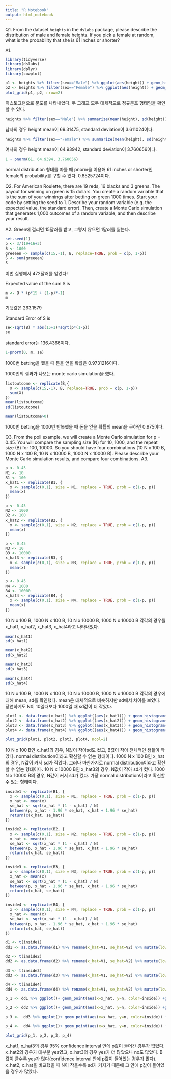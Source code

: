 ```yaml
---
title: "R Notebook"
output: html_notebook
---
```

Q1.   From   the   dataset   `heights`   in   the   `dslabs`   package,   please   describe   the distribution   of   male   and   female   heights.   If   you   pick   a   female   at   random,   what   is the   probability   that   she   is   61   inches   or   shorter? 

A1.
```r
library(tidyverse)
library(dslabs)
library(dplyr)
library(cowplot)
```

```r
p1 <- heights %>% filter(sex=="Male") %>% ggplot(aes(height)) + geom_histogram() + labs(x="Male height") 
p2 <- heights %>% filter(sex=="Female") %>% ggplot(aes(height)) + geom_histogram() + labs(x="Female height")
plot_grid(p1, p2, nrow=2)
```
히스토그램으로 분포를 나타내었다.
두 그래프 모두 대체적으로 정규분포 형태임을 확인할 수 있다.

```r
heights %>% filter(sex=="Male") %>% summarize(mean(height), sd(height))
```

남자의 경우 height mean이 69.31475, standard deviation이 3.611024이다.

```r
heights %>% filter(sex=="Female") %>% summarize(mean(height), sd(height))
```

여자의 경우 height mean이 64.93942, standard deviation이 3.760656이다.

```r
1 - pnorm(61, 64.9394, 3.760656)
```

normal distribution 형태를 따를 때 pnorm을 이용해 61 inches or shorter인 female의 probability를 구할 수 있다.
0.8525724이다.

Q2.   For   American   Roulette,   there   are   19   reds,   16   blacks   and   3   greens.   The   payout for   winning   on   green   is   15   dollars.   You   create   a   random   variable   that   is   the   sum   of your   winnings   after   betting   on   green   1000   times.   Start   your   code   by   setting   the seed   to   1.   Describe   your   random   variable   (e.g.   the   expected   value,   the   standard error).   Then,   create   a   Monte   Carlo   simulation   that   generates   1,000   outcomes   of   a random   variable,   and   then   describe   your   result.

A2. Green에 걸리면 15달러를 받고, 그렇지 않으면 1달러를 잃는다.

```r
set.seed(1)
p <- 3/(19+16+3)
B <- 1000
greeeen <- sample(c(15,-1), B, replace=TRUE, prob = c(p, 1-p))
S <- sum(greeeen)
S
```

이번 실행에서 472달러를 얻었다!

Expected value of the sum S is

```r
m <- B * (p*15 + (1-p)*-1)
m
```

기댓값은 263.1579

Standard Error of S is

```r
se<-sqrt(B) * abs(15+1)*sqrt(p*(1-p))
se
```

standard error는 136.4366이다.

```r
1-pnorm(0, m, se)
```

1000번 betting을 했을 때 돈을 얻을 확률은 0.9731216이다. 

1000번의 결과가 나오는 monte carlo simulation을 했다.

```r
listoutcome <- replicate(B,{
  X <- sample(c(15,-1), B, replace=TRUE, prob = c(p, 1-p))
  sum(X)
})
mean(listoutcome)
sd(listoutcome)
```

```r
mean(listoutcome>0)
```

1000번 betting을 1000번 반복했을 때 돈을 얻을 확률의 mean을 구하면 0.975이다.

Q3.   From   the   poll   example,   we   will   create   a   Monte   Carlo   simulation   for   p   =   0.45. You   will   compare   the   sampling   size   (N)   for   10,   1000,   and   the   repeat   size   (B)   for 100,   10000.   So   you   should   have   four   combinations   (10   N   x   100   B,   1000   N   x   100   B, 10   N   x   10000   B,   1000   N   x   10000   B).   Please   describe   your   Monte   Carlo   simulation results,   and   compare   four   combinations. 
A3.
```r
p <- 0.45
N1 <- 10
B1 <- 100
x_hat1 <- replicate(B1, {
  x <- sample(c(0,1), size = N1, replace = TRUE, prob = c(1-p, p))
  mean(x)
})

p <- 0.45
N2 <- 1000
B2 <- 100
x_hat2 <- replicate(B2, {
  x <- sample(c(0,1), size = N2, replace = TRUE, prob = c(1-p, p))
  mean(x)
})

p <- 0.45
N3 <- 10
B3 <- 10000
x_hat3 <- replicate(B3, {
  x <- sample(c(0,1), size = N3, replace = TRUE, prob = c(1-p, p))
  mean(x)
})

p <- 0.45
N4 <- 1000
B4 <- 10000
x_hat4 <- replicate(B4, {
  x <- sample(c(0,1), size = N4, replace = TRUE, prob = c(1-p, p))
  mean(x)
})
```

10   N   x   100   B,   1000   N   x   100   B, 10   N   x   10000   B,   1000   N   x   10000   B 각각의 경우를 x_hat1, x_hat2, x_hat3, x_hat4라고 나타내었다.

```r
mean(x_hat1)
sd(x_hat1)

mean(x_hat2)
sd(x_hat2)

mean(x_hat3)
sd(x_hat3)

mean(x_hat4)
sd(x_hat4)
```
10   N   x   100   B,   1000   N   x   100   B, 10   N   x   10000   B,   1000   N   x   10000   B
각각의 경우에 대해 mean, sd를 확인했다.
mean은 대체적으로 비슷하지만 sd에서 차이를 보였다. 당연하게도 N이 10일때보다 1000일 때 sd값이 더 작았다. 

```r
plot1 <- data.frame(x_hat1) %>% ggplot((aes(x_hat1))) + geom_histogram(color="black", fill="gray")
plot2 <- data.frame(x_hat2) %>% ggplot((aes(x_hat2))) + geom_histogram(color="black", fill="gray")
plot3 <- data.frame(x_hat3) %>% ggplot((aes(x_hat3))) + geom_histogram(color="black", fill="gray")
plot4 <- data.frame(x_hat4) %>% ggplot((aes(x_hat4))) + geom_histogram(color="black", fill="gray")

plot_grid(plot1, plot2, plot3, plot4, ncol=2)
```

10   N   x   100   B인 x_hat1의 경우, N값이 작아sd도 컸고, B값이 작아 전체적인 샘플이 작았다. normal distribution이라고 확신할 수 없는 형태이다.
1000   N   x   100   B인 x_hat의 경우, N값이 커서 sd가 작았다. 그러나 마찬가지로 normal distribution이라고 확신할 수 없는 형태이다.
10   N   x   10000   B인 x_hat3의 경우, N값이 작아 sd가 컸다.
1000   N   x   10000   B의 경우, N값이 커서 sd가 컸다. 가장 normal distribution이라고 확신할 수 있는 형태이다.

```r
inside1 <- replicate(B1, {
  x <- sample(c(0,1), size = N1, replace = TRUE, prob = c(1-p, p))
  x_hat <- mean(x)
  se_hat <- sqrt(x_hat * (1 - x_hat) / N)
  between(p, x_hat - 1.96 * se_hat, x_hat + 1.96 * se_hat)
  return(c(x_hat, se_hat))
})

inside2 <- replicate(B2, {
  x <- sample(c(0,1), size = N2, replace = TRUE, prob = c(1-p, p))
  x_hat <- mean(x)
  se_hat <- sqrt(x_hat * (1 - x_hat) / N)
  between(p, x_hat - 1.96 * se_hat, x_hat + 1.96 * se_hat)
  return(c(x_hat, se_hat))
})

inside3 <- replicate(B3, {
  x <- sample(c(0,1), size = N3, replace = TRUE, prob = c(1-p, p))
  x_hat <- mean(x)
  se_hat <- sqrt(x_hat * (1 - x_hat) / N)
  between(p, x_hat - 1.96 * se_hat, x_hat + 1.96 * se_hat)
  return(c(x_hat, se_hat))
})

inside4 <- replicate(B4, {
  x <- sample(c(0,1), size = N4, replace = TRUE, prob = c(1-p, p))
  x_hat <- mean(x)
  se_hat <- sqrt(x_hat * (1 - x_hat) / N)
  between(p, x_hat - 1.96 * se_hat, x_hat + 1.96 * se_hat)
  return(c(x_hat, se_hat))
})

d1 <- t(inside1)
dd1 <- as.data.frame(d1) %>% rename(x_hat=V1, se_hat=V2) %>% mutate(lower=x_hat-1.96*se_hat, upper=x_hat+1.96*se_hat, inside=ifelse(lower<=0.45 & upper>=0.45, 'Yes', 'No'), n=seq(1,B1))

d2 <- t(inside2)
dd2 <- as.data.frame(d2) %>% rename(x_hat=V1, se_hat=V2) %>% mutate(lower=x_hat-1.96*se_hat, upper=x_hat+1.96*se_hat, inside=ifelse(lower<=0.45 & upper>=0.45, 'Yes', 'No'), n=seq(1, B2))

d3 <- t(inside3)
dd3 <- as.data.frame(d3) %>% rename(x_hat=V1, se_hat=V2) %>% mutate(lower=x_hat-1.96*se_hat, upper=x_hat+1.96*se_hat, inside=ifelse(lower<=0.45 & upper>=0.45, 'Yes', 'No'), n=seq(1, B3))

d4 <- t(inside4)
dd4 <- as.data.frame(d4) %>% rename(x_hat=V1, se_hat=V2) %>% mutate(lower=x_hat-1.96*se_hat, upper=x_hat+1.96*se_hat, inside=ifelse(lower<=0.45 & upper>=0.45, 'Yes', 'No'), n=seq(1, B4))

p_1 <- dd1 %>% ggplot()+ geom_point(aes(x=x_hat, y=n, color=inside)) +geom_errorbarh(aes(xmax=upper, xmin=lower, y=n, color=inside)) + labs(x=x_hat1)

p_2 <- dd2 %>% ggplot()+ geom_point(aes(x=x_hat, y=n, color=inside)) +geom_errorbarh(aes(xmax=upper, xmin=lower, y=n, color=inside))+ labs(x=x_hat2)

p_3 <-  dd3 %>% ggplot()+ geom_point(aes(x=x_hat, y=n, color=inside)) +geom_errorbarh(aes(xmax=upper, xmin=lower, y=n, color=inside)) + labs(x=x_hat3)

p_4 <-  dd4 %>% ggplot()+ geom_point(aes(x=x_hat, y=n, color=inside)) +geom_errorbarh(aes(xmax=upper, xmin=lower, y=n, color=inside)) + labs(x=x_hat4)

plot_grid(p_1, p_2, p_3, p_4)
```

x_hat1, x_hat3의 경우 95% confidence interval 안에 p값이 들어간 경우가 없었다.
x_hat2의 경우가 대부분 yes였고, x_hat3의 경우 yes가 더 많았으나 no도 많았다. B값이 클수록 yes가 많다(confidence interval 안에 p값이 들어있는 경우가 많다). x_hat2, x_hat을 비교했을 때 N이 작을수록 sd가 커지기 때문에 그 안에 p값이 들어있을 경우가 많았다.